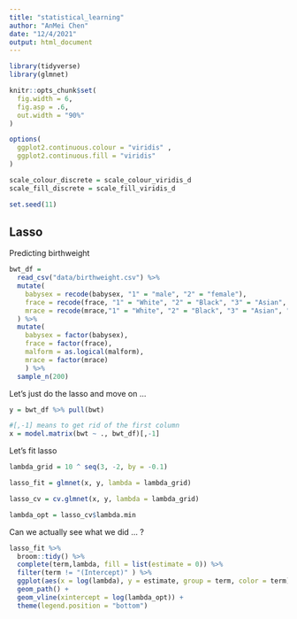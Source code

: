 ```yaml
---
title: "statistical_learning"
author: "AnMei Chen"
date: "12/4/2021"
output: html_document
---
```


```r
library(tidyverse)
library(glmnet)

knitr::opts_chunk$set(
  fig.width = 6,
  fig.asp = .6,
  out.width = "90%"
)

options(
  ggplot2.continuous.colour = "viridis" , 
  ggplot2.continuous.fill = "viridis"
)

scale_colour_discrete = scale_colour_viridis_d
scale_fill_discrete = scale_fill_viridis_d

set.seed(11)
```


## Lasso

Predicting birthweight

```r
bwt_df = 
  read_csv("data/birthweight.csv") %>% 
  mutate(
    babysex = recode(babysex, "1" = "male", "2" = "female"),
    frace = recode(frace, "1" = "White", "2" = "Black", "3" = "Asian", "4" = "Puerto Rican", "8" = "Other", "9" = "Unknown"),
    mrace = recode(mrace,"1" = "White", "2" = "Black", "3" = "Asian", "4" = "Puerto Rican", "8" = "Other", "9" = "Unknown")
  ) %>% 
  mutate(
    babysex = factor(babysex),
    frace = factor(frace),
    malform = as.logical(malform),
    mrace = factor(mrace)
    ) %>% 
  sample_n(200)


```

Let's just do the lasso and move on ...

```r
y = bwt_df %>% pull(bwt)

#[,-1] means to get rid of the first column
x = model.matrix(bwt ~ ., bwt_df)[,-1]
```

Let's fit lasso

```r
lambda_grid = 10 ^ seq(3, -2, by = -0.1)

lasso_fit = glmnet(x, y, lambda = lambda_grid)

lasso_cv = cv.glmnet(x, y, lambda = lambda_grid)

lambda_opt = lasso_cv$lambda.min
```

Can we actually see what we did ... ?

```r
lasso_fit %>% 
  broom::tidy() %>% 
  complete(term,lambda, fill = list(estimate = 0)) %>% 
  filter(term != "(Intercept)" ) %>% 
  ggplot(aes(x = log(lambda), y = estimate, group = term, color = term)) +
  geom_path() + 
  geom_vline(xintercept = log(lambda_opt)) +
  theme(legend.position = "bottom")
           
           
```

